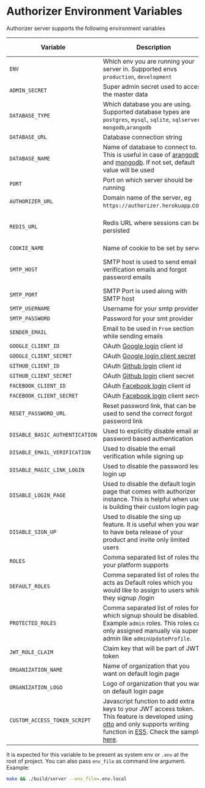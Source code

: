 # Authorizer Environment Variables

Authorizer server supports the following environment variables

| Variable                       | Description                                                                                                                                                                                                                                                                                                                        | Required | Default Value                                             |
| ------------------------------ | ---------------------------------------------------------------------------------------------------------------------------------------------------------------------------------------------------------------------------------------------------------------------------------------------------------------------------------- | -------- | --------------------------------------------------------- |
| `ENV`                          | Which env you are running your server in. Supported envs `production`, `development`                                                                                                                                                                                                                                               | true     | `production`                                              |
| `ADMIN_SECRET`                 | Super admin secret used to access the master data                                                                                                                                                                                                                                                                                  | true     |                                                           |
| `DATABASE_TYPE`                | Which database you are using. Supported database types are `postgres`, `mysql`, `sqlite`, `sqlserver`, `mongodb`,`arangodb`                                                                                                                                                                                                        | true     |                                                           |
| `DATABASE_URL`                 | Database connection string                                                                                                                                                                                                                                                                                                         | true     |                                                           |
| `DATABASE_NAME`                | Name of database to connect to. This is useful in case of [arangodb](https://www.arangodb.com/) and [mongodb](https://www.mongodb.com/). If not set, default value will be used                                                                                                                                                    | false    | `authorizer`                                              |
| `PORT`                         | Port on which server should be running                                                                                                                                                                                                                                                                                             | true     | 8080                                                      |
| `AUTHORIZER_URL`               | Domain name of the server, eg `https://authorizer.herokuapp`.com                                                                                                                                                                                                                                                                   | false    |                                                           |
| `REDIS_URL`                    | Redis URL where sessions can be persisted                                                                                                                                                                                                                                                                                          | false    | sessions will be stored in memory                         |
| `COOKIE_NAME`                  | Name of cookie to be set by server                                                                                                                                                                                                                                                                                                 | true     | authorizer                                                |
| `SMTP_HOST`                    | SMTP host is used to send email verification emails and forgot password emails                                                                                                                                                                                                                                                     | false    | If not set email sending can fail                         |
| `SMTP_PORT`                    | SMTP Port is used along with SMTP host                                                                                                                                                                                                                                                                                             | false    |                                                           |
| `SMTP_USERNAME`                | Username for your smtp provider                                                                                                                                                                                                                                                                                                    | false    |                                                           |
| `SMTP_PASSWORD`                | Password for your smt provider                                                                                                                                                                                                                                                                                                     | false    |                                                           |
| `SENDER_EMAIL`                 | Email to be used in `From` section while sending emails                                                                                                                                                                                                                                                                            | false    |                                                           |
| `GOOGLE_CLIENT_ID`             | OAuth [Google login](https://developers.google.com/identity/sign-in/web/sign-in) client id                                                                                                                                                                                                                                         | false    |                                                           |
| `GOOGLE_CLIENT_SECRET`         | OAuth [Google login client secret](https://developers.google.com/identity/sign-in/web/sign-in)                                                                                                                                                                                                                                     | false    |                                                           |
| `GITHUB_CLIENT_ID`             | OAuth [Github login](https://docs.github.com/en/rest/guides/basics-of-authentication) client id                                                                                                                                                                                                                                    | false    |                                                           |
| `GITHUB_CLIENT_SECRET`         | OAuth [Github login](https://docs.github.com/en/rest/guides/basics-of-authentication) client secret                                                                                                                                                                                                                                | false    |
| `FACEBOOK_CLIENT_ID`           | OAuth [Facebook login](https://docs.github.com/en/rest/guides/basics-of-authentication) client id                                                                                                                                                                                                                                  | false    |                                                           |
| `FACEBOOK_CLIENT_SECRET`       | OAuth [Facebook login](https://docs.github.com/en/rest/guides/basics-of-authentication) client secret                                                                                                                                                                                                                              | false    |                                                           |
| `RESET_PASSWORD_URL`           | Reset password link, that can be used to send the correct forgot password link                                                                                                                                                                                                                                                     | true     | `/reset-password`                                         |
| `DISABLE_BASIC_AUTHENTICATION` | Used to explicitly disable email and password based authentication                                                                                                                                                                                                                                                                 | false    | false                                                     |
| `DISABLE_EMAIL_VERIFICATION`   | Used to disable the email verification while signing up                                                                                                                                                                                                                                                                            | false    | false                                                     |
| `DISABLE_MAGIC_LINK_LOGIN`     | Used to disable the password less login up                                                                                                                                                                                                                                                                                         | false    | false                                                     |
| `DISABLE_LOGIN_PAGE`           | Used to disable the default login page that comes with authorizer instance. This is helpful when user is building their custom login page                                                                                                                                                                                          | false    | false                                                     |
| `DISABLE_SIGN_UP`              | Used to disable the sing up feature. It is useful when you want to have beta release of your product and invite only limited users                                                                                                                                                                                                 | false    | false                                                     |
| `ROLES`                        | Comma separated list of roles that your platform supports                                                                                                                                                                                                                                                                          | true     | `user,admin`                                              |
| `DEFAULT_ROLES`                | Comma separated list of roles that acts as Default roles which you would like to assign to users while they signup /login                                                                                                                                                                                                          | true     | `[user]`                                                  |
| `PROTECTED_ROLES`              | Comma separated list of roles for which signup should be disabled. Example `admin` roles. This roles can only assigned manually via super admin like `adminUpdateProfile`.                                                                                                                                                         | false    |                                                           |
| `JWT_ROLE_CLAIM`               | Claim key that will be part of JWT token                                                                                                                                                                                                                                                                                           | true     | `role`                                                    |
| `ORGANIZATION_NAME`            | Name of organization that you want on default login page                                                                                                                                                                                                                                                                           | false    | `Authorizer`                                              |
| `ORGANIZATION_LOGO`            | Logo of organization that you want on default login page                                                                                                                                                                                                                                                                           | false    | [Authorizer Logo](https://authorizer.dev/images/logo.png) |
| `CUSTOM_ACCESS_TOKEN_SCRIPT`   | Javascript function to add extra keys to your JWT access token. This feature is developed using [otto](https://github.com/robertkrimen/otto) and only supports writing function in [ES5](https://en.wikipedia.org/wiki/ECMAScript). Check the sample [here](https://github.com/authorizerdev/authorizer/blob/main/.env.sample#L3). | false    |

It is expected for this variable to be present as system env or `.env` at the root of project. You can also pass `env_file` as command line argument. Example:

```sh
make && ./build/server --env_file=.env.local
```
